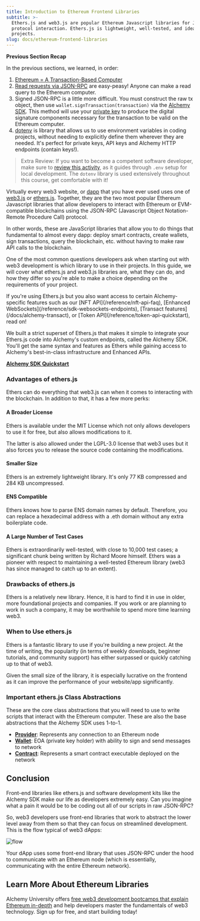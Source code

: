```yaml
---
title: Introduction to Ethereum Frontend Libraries
subtitle: >-
  Ethers.js and web3.js are popular Ethereum Javascript libraries for JSON-RPC
  protocol interaction. Ethers.js is lightweight, well-tested, and ideal for new
  projects.
slug: docs/ethereum-frontend-libraries
---
```



**Previous Section Recap**

In the previous sections, we learned, in order:

1. [Ethereum = A Transaction-Based Computer](/docs/what-is-ethereum)
2. [Read requests via JSON-RPC](/docs/how-to-read-data-with-json-rpc) are easy-peasy! Anyone can make a read query to the Ethereum computer.
3. Signed JSON-RPC is a little more difficult. You must construct the raw tx object, then use `wallet.signTransaction(transaction)` via the [Alchemy SDK](https://www.alchemy.com/sdk). This method will use your [private key](/docs/public-key-cryptography) to produce the digital signature components necessary for the transaction to be valid on the Ethereum computer.
4. [dotenv](https://www.npmjs.com/package/dotenv) is library that allows us to use environment variables in coding projects, without needing to explicitly define them wherever they are needed. It's perfect for private keys, API keys and Alchemy HTTP endpoints (contain keys!).

> Extra Review: If you want to become a competent software developer, make sure to [review this activity](https://university.alchemy.com/course/ethereum/md/send-a-transaction-using-alchemy-sdk), as it guides through `.env` setup for local development. The `dotenv` library is used extensively throughout this course, get comfortable with it!

Virtually every web3 website, or [dapp](https://www.alchemy.com/dapps) that you have ever used uses one of [web3.js](https://web3js.readthedocs.io/en/v1.8.1/) or [ethers.js](https://docs.ethers.io/v5/). Together, they are the two most popular Ethereum Javascript libraries that allow developers to interact with Ethereum or EVM-compatible blockchains using the JSON-RPC (Javascript Object Notation- Remote Procedure Call) protocol.

In other words, these are JavaScript libraries that allow you to do things that fundamental to almost every dapp: deploy smart contracts, create wallets, sign transactions, query the blockchain, etc. without having to make raw API calls to the blockchain.

One of the most common questions developers ask when starting out with web3 development is which library to use in their projects. In this guide, we will cover what ethers.js and web3.js libraries are, what they can do, and how they differ so you're able to make a choice depending on the requirements of your project.

<Info>
  If you're using Ethers.js but you also want access to certain Alchemy-specific features such as our [NFT API](/reference/nft-api-faq), [Enhanced WebSockets](/reference/sdk-websockets-endpoints), [Transact features](/docs/alchemy-transact), or [Token API](/reference/token-api-quickstart), read on!

  We built a strict superset of Ethers.js that makes it simple to integrate your Ethers.js code into Alchemy's custom endpoints, called the Alchemy SDK. You'll get the same syntax and features as Ethers while gaining access to Alchemy's best-in-class infrastructure and Enhanced APIs.

  **[Alchemy SDK Quickstart](/reference/alchemy-sdk-quickstart)**
</Info>

### Advantages of ethers.js

Ethers can do everything that web3.js can when it comes to interacting with the blockchain. In addition to that, it has a few more perks:

#### A Broader License

Ethers is available under the MIT License which not only allows developers to use it for free, but also allows modifications to it.

The latter is also allowed under the LGPL-3.0 license that web3 uses but it also forces you to release the source code containing the modifications.

#### Smaller Size

Ethers is an extremely lightweight library. It's only 77 KB compressed and 284 KB uncompressed.

#### ENS Compatible

Ethers knows how to parse ENS domain names by default. Therefore, you can replace a hexadecimal address with a .eth domain without any extra boilerplate code.

#### A Large Number of Test Cases

Ethers is extraordinarily well-tested, with close to 10,000 test cases; a significant chunk being written by Richard Moore himself. Ethers was a pioneer with respect to maintaining a well-tested Ethereum library (web3 has since managed to catch up to an extent).

### Drawbacks of ethers.js

Ethers is a relatively new library. Hence, it is hard to find it in use in older, more foundational projects and companies. If you work or are planning to work in such a company, it may be worthwhile to spend more time learning web3.

### When to Use ethers.js

Ethers is a fantastic library to use if you're building a new project. At the time of writing, the popularity (in terms of weekly downloads, beginner tutorials, and community support) has either surpassed or quickly catching up to that of web3.

Given the small size of the library, it is especially lucrative on the frontend as it can improve the performance of your website/app significantly.

### Important ethers.js Class Abstractions

These are the core class abstractions that you will need to use to write scripts that interact with the Ethereum computer. These are also the base abstractions that the Alchemy SDK uses 1-to-1.

* [**Provider**](https://docs.ethers.io/v5/api/providers/provider/#Provider): Represents any connection to an Ethereum node
* [**Wallet**](https://docs.ethers.io/v5/api/signer/#Wallet): EOA (private key holder) with ability to sign and send messages to network
* [**Contract**](https://docs.ethers.io/v5/api/contract/contract/#Contract): Represents a smart contract executable deployed on the network

## Conclusion

Front-end libraries like ethers.js and software development kits like the Alchemy SDK make our life as developers extremely easy. Can you imagine what a pain it would be to be coding out all of our scripts in raw JSON-RPC?

So, web3 developers use front-end libraries that work to abstract the lower level away from them so that they can focus on streamlined development. This is the flow typical of web3 dApps:

![flow](/images/divzjiip8/image/upload/v1670483981/alchemyu/Untitled_5.png)

Your dApp uses some front-end library that uses JSON-RPC under the hood to communicate with an Ethereum node (which is essentially, communicating with the entire Ethereum network).

## Learn More About Ethereum Libraries

Alchemy University offers [free web3 development bootcamps that explain Ethereum in-depth](https://university.alchemy.com/ethereum) and help developers master the fundamentals of web3 technology. Sign up for free, and start building today!
